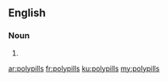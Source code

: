 ==English==

===Noun===
{{head|en|plural}}

# {{plural of|polypill|lang=en|nocat=1}}

[[ar:polypills]]
[[fr:polypills]]
[[ku:polypills]]
[[my:polypills]]